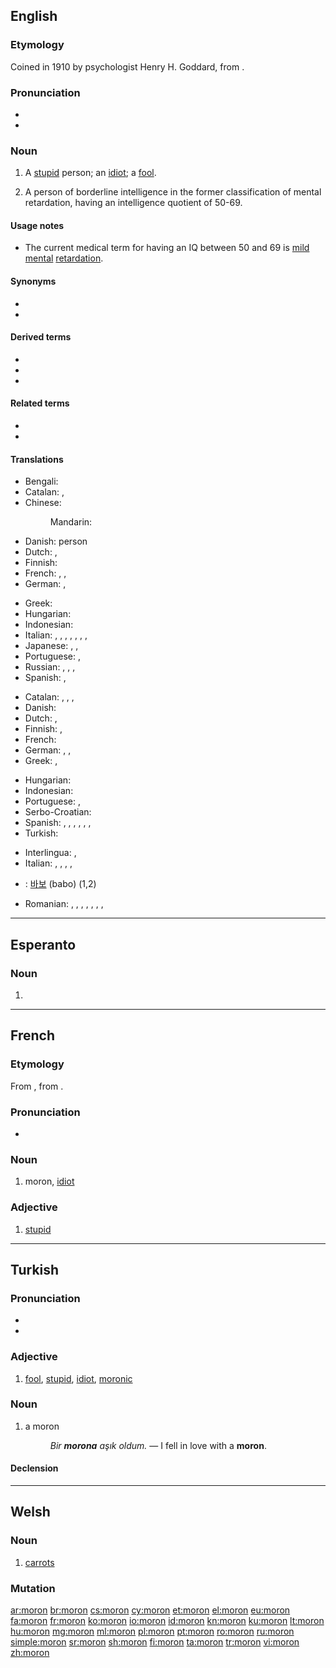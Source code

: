{{also|mörön|Mörön}}
==English==
{{wikipedia|Moron (psychology)}}

===Etymology===
Coined in 1910 by psychologist Henry H. Goddard, from {{etyl|grc|en}} {{m|grc|μωρός||foolish, dull}}.

===Pronunciation===
* {{IPA|/ˈmɔːɹɒn/|lang=en}}
* {{rhymes|ɔːɹɒn|lang=en}}

===Noun===
{{en-noun}}

# {{lb|en|informal}} A [[stupid]] person; an [[idiot]]; a [[fool]].
# {{lb|en|dated|originally}} A person of borderline intelligence in the former classification of mental retardation, having an intelligence quotient of 50-69.


====Usage notes====
* The current medical term for having an IQ between 50 and 69 is [[mild]] [[mental]] [[retardation]].

====Synonyms====
* {{l|en|Wikisaurus:fool}}
* {{l|en|Wikisaurus:idiot}}

====Derived terms====
* {{l|en|Baltimoron}}
* {{l|en|moronic}}
* {{l|en|moronism}}

====Related terms====
* {{l|en|oxymoron}}
* {{l|en|sophomore}}

====Translations====
{{trans-top|person of borderline intelligence}}
* Bengali: {{t|bn|বোকা|tr=boka|sc=Beng}}
* Catalan: {{t|ca|imbècil|m|f}}, {{t|ca|retardat}}
* Chinese:
*: Mandarin: {{t+|cmn|白痴|tr=báichī|sc=Hani}}
* Danish: {{t+|da|debil}} person
* Dutch: {{t+|nl|idioot}}, {{t+|nl|mongool}}
* Finnish: {{t+|fi|lievästi}} {{t+|fi|kehitysvammainen}}
* French: {{t+|fr|attardé}}, {{t+|fr|crétin|m}}, {{t+|fr|demeuré|m}}
* German: {{t|de|Schwachsinniger|m}}, {{t+|de|Schwachkopf|m}}
{{trans-mid}}
* Greek: {{t+|el|καθυστερημένος}}
* Hungarian: {{t+|hu|gyengeelméjű}}
* Indonesian: {{t+|id|idiot}}
* Italian: {{t+|it|imbecille|m}}, {{t+|it|cretino|m}}, {{t+|it|stupido|m}}, {{t+|it|deficiente|m}}, {{t+|it|babbeo|m}}, {{t+|it|idiota|m}}, {{t+|it|ritardato|m}}, {{t+|it|mongoloide|m}}
* Japanese: {{t|ja|低能者|tr=ていのうしゃ, teinōsha}}, {{t+|ja|間抜け|tr=まぬけ, manuke}}, {{t|ja|頓痴気|tr=とんちき, tonchiki}}
* Portuguese: {{t+|pt|retardado}}, {{t+|pt|débil mental}}
* Russian: {{t+|ru|деби́л|m}}, {{t+|ru|приду́рок|m}}, {{t+|ru|крети́н|m}}, {{t+|ru|отморо́зок|m}}
* Spanish: {{t+|es|retrasado|m}}, {{t+|es|retrasada|f}}
{{trans-bottom}}

{{trans-top|person who makes uncool attempts to impress others}}
* Catalan: {{t|ca|imbècil|m|f}}, {{t+|ca|subnormal|m|f}}, {{t|ca|retardat}}, {{t|ca|idiota|m|f}}
* Danish: {{t|da|tåbe|c}}
* Dutch: {{t|nl|mogool}}, {{t+|nl|mongol}}
* Finnish: {{t+|fi|hölmö}}, {{t+|fi|tollo}}
* French: {{t+|fr|andouille|f}}
* German: {{t+|de|Schwachkopf|m}}, {{t+|de|Trottel|m}}, {{t+|de|Depp|m}}
* Greek: {{t+|el|βλαμμένος}}, {{t+|el|κρετίνος|m}}
{{trans-mid}}
* Hungarian: {{t+|hu|hülye}}
* Indonesian: {{t+|id|sontoloyo}}
* Portuguese: {{t+|pt|babaca}}, {{t+|pt|otário}}
* Serbo-Croatian: {{t+|sh|budala|f}}
* Spanish: {{t+|es|subnormal|m|f}}, {{t+|es|retrasado|m}}, {{t+|es|retardado|m}}, {{t|es|débil mental|m|f}}, {{t+|es|imbécil|m|f}}, {{t+|es|idiota|m|f}}, {{t+|es|baboso|m}}
* Turkish: {{t+|tr|moron}}
{{trans-bottom}}
{{trans-see|idiot}}

{{checktrans-top}}
* Interlingua: {{t-check|ia|imbecille}}, {{t-check|ia|idiota}}
* Italian: {{t-check|it|cretino|m}}, {{t-check|it|deficiente|m}}, {{t-check|it|idiota|m}}, {{t-check|it|imbecille|m}}, {{t-check|it|stupido|m}}
{{trans-mid}}
* {{ttbc|ko}}: [[바보]] (babo) (1,2)
* Romanian: {{t-check|ro|retardat|m}}, {{t-check|ro|retardată|f}}, {{t-check|ro|tâmpit|m}}, {{t-check|ro|tâmpită|f}}, {{t-check|ro|imbecil|m}}, {{t-check|ro|imbecilă|f}}, {{t-check|ro|idiot|m}}, {{t-check|ro|idioată|f}}
{{trans-bottom}}

----

==Esperanto==

===Noun===
{{eo-head}}

# {{eo-form of|mor|on}}

----

==French==

===Etymology===
From {{etyl|en|fr}}, from {{etyl|grc|en}} {{m|grc|μωρός||foolish, dull}}.

===Pronunciation===
* {{a|Québec}} {{IPA|/mɔʁõ/|lang=fr}}

===Noun===
{{fr-noun|m|f=moronne}}

# {{lb|fr|Québec}} moron, [[idiot]]

===Adjective===
{{fr-adj|f=moronne}}

# {{lb|fr|Québec|informal}} [[stupid]]
#: {{ux|fr|Que t'es '''moron''', toi !|Gosh, you're '''stupid'''!|inline=1}}

----

==Turkish==

===Pronunciation===
* {{IPA|[moɾˈon]|lang=tr}}
* {{hyphenation|mo|ron|lang=tr}}

===Adjective===
{{tr-adj}}

# [[fool]], [[stupid]], [[idiot]], [[moronic]]

===Noun===
{{tr-noun|u|lar}}

# a moron
#: ''Bir '''morona''' aşık oldum.'' — I fell in love with a '''moron'''.

====Declension====
{{tr-noun-c|o|d}}

----

==Welsh==

===Noun===
{{head|cy|noun|g=f|singulative|moronen}}

# [[carrot]]s

===Mutation===
{{cy-mut-auto}}

{{catlangcode|cy|Vegetables}}

[[ar:moron]]
[[br:moron]]
[[cs:moron]]
[[cy:moron]]
[[et:moron]]
[[el:moron]]
[[eu:moron]]
[[fa:moron]]
[[fr:moron]]
[[ko:moron]]
[[io:moron]]
[[id:moron]]
[[kn:moron]]
[[ku:moron]]
[[lt:moron]]
[[hu:moron]]
[[mg:moron]]
[[ml:moron]]
[[pl:moron]]
[[pt:moron]]
[[ro:moron]]
[[ru:moron]]
[[simple:moron]]
[[sr:moron]]
[[sh:moron]]
[[fi:moron]]
[[ta:moron]]
[[tr:moron]]
[[vi:moron]]
[[zh:moron]]